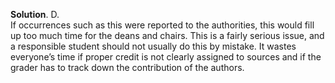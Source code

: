 
\color{blue}

**Solution**. D.\
If occurrences such as this were reported to the authorities, this would fill up too much time for the deans and chairs. This is a fairly serious issue, and a responsible student should not usually do this by mistake. It wastes everyone's time if proper credit is not clearly assigned to sources and if the grader has to track down the contribution of the authors.

\color{black}

